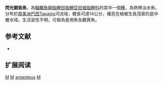 {{Speciesbox 
| genus = Metynnis
| species = argenteus
| status = NE
| status_system = IUCN3.1
| authority =  [[Ahl|Ahl]], 1923
| synonyms = *''Metynnis eigenmanni''<br /><small>Ahl, 1923</small>
}}
'''閃光銀板魚'''，為[[輻鰭魚綱|輻鰭魚綱]][[脂鯉目|脂鯉目]][[脂鯉亞目|脂鯉亞目]][[锯脂鲤科|锯脂鲤科]]的其中一個[[種|種]]，為熱帶淡水魚，分布於[[南美洲|南美洲]][[巴西|巴西]]Tapajós河流域，體長可達14公分，棲息在植被生長茂密的底中層水域，生活習性不明，可做為食用魚及觀賞魚。

==参考文献==
{{refbegin}}
*{{FishBase_species|genus=Metynnis|species=argenteus|year=2013|month=10}}
{{refend}}

== 扩展阅读 ==
{{refbegin}}
{{wikispecies-inline|Metynnis argenteus|閃光銀板魚}}
{{refend}}
{{Taxonbar|from=Q3267566}}

[[Category:食用魚|M]]
[[Category:觀賞魚|M]]
[[Category:银板鱼属|argenteus]]
[[Category:1923年描述的魚類|M]]